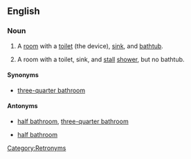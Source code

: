 ==English==
===Noun===
{{en-noun|sg=[[full]] [[bathroom]]}}
#A [[room]] with a [[toilet]] (the device), [[sink]], and [[bathtub]].
#{{context|sometimes}} A room with a toilet, sink, and [[stall]] [[shower]], but no bathtub.
====Synonyms====
*{{sense|room with a shower}} [[three-quarter bathroom]]
====Antonyms====
*{{sense|room with a bathtub}} [[half bathroom]], [[three-quarter bathroom]]
*{{sense|room with a shower}} [[half bathroom]]

[[Category:Retronyms]]